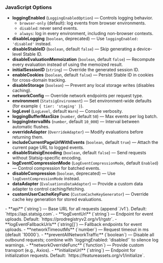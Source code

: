 ### JavaScript Options

- **loggingEnabled** (`LoggingEnabledOption`) — Controls logging behavior.
  - `browser-only` (default): log events from browser environments.
  - `disabled`: never send events.
  - `always`: log in every environment, including non-browser contexts.
- **disableLogging** (`boolean`, deprecated) — Use `loggingEnabled: 'disabled'` instead.
- **disableStableID** (`boolean`, default `false`) — Skip generating a device-level Stable ID.
- **disableEvaluationMemoization** (`boolean`, default `false`) — Recompute every evaluation instead of using the memoized result.
- **initialSessionID** (`string`) — Override the generated session ID.
- **enableCookies** (`boolean`, default `false`) — Persist Stable ID in cookies for cross-domain tracking.
- **disableStorage** (`boolean`) — Prevent any local storage writes (disables caching).
- **networkConfig** — Override network endpoints per request type.
- **environment** (`StatsigEnvironment`) — Set environment-wide defaults (for example `{ tier: 'staging' }`).
- **logLevel** (`LogLevel`, default `Warn`) — Console verbosity.
- **loggingBufferMaxSize** (`number`, default `50`) — Max events per log batch.
- **loggingIntervalMs** (`number`, default `10_000`) — Interval between automatic flushes.
- **overrideAdapter** (`OverrideAdapter`) — Modify evaluations before returning them.
- **includeCurrentPageUrlWithEvents** (`boolean`, default `true`) — Attach the current page URL to logged events.
- **disableStatsigEncoding** (`boolean`, default `false`) — Send requests without Statsig-specific encoding.
- **logEventCompressionMode** (`LogEventCompressionMode`, default `Enabled`) — Control compression for batched events.
- **disableCompression** (`boolean`, deprecated) — Use `logEventCompressionMode` instead.
- **dataAdapter** (`EvaluationsDataAdapter`) — Provide a custom data adapter to control caching/fetching.
- **customUserCacheKeyFunc** (`CustomCacheKeyGenerator`) — Override cache key generation for stored evaluations.

<Accordion title="Network Config Options">
- **api** (`string`) — Base URL for all requests (append `/v1`). Default: `https://api.statsig.com`.
- **logEventUrl** (`string`) — Endpoint for event uploads. Default: `https://prodregistryv2.org/v1/rgstr`.
- **logEventFallbackUrls** (`string[]`) — Fallback endpoints for event uploads.
- **networkTimeoutMs** (`number`) — Request timeout in ms (default `10000`).
- **preventAllNetworkTraffic** (`boolean`) — Disable all outbound requests; combine with `loggingEnabled: 'disabled'` to silence log warnings.
- **networkOverrideFunc** (`function`) — Provide custom transport (e.g., Axios).
- **initializeUrl** (`string`) — Endpoint for initialization requests. Default: `https://featureassets.org/v1/initialize`.
</Accordion>
